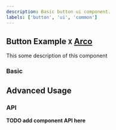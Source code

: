 ```yaml
---
description: Basic button ui component.
labels: ['button', 'ui', 'common']
---
```



## Button **Example** `X` [Arco](https://arco.design)

This some description of this component

### Basic

<div data-arco-demo="Basic">
  <Basic />
</div>

## Advanced Usage

<div data-arco-demo="Advanced">
  <Advanced />
</div>

### API

**TODO add component API here**
